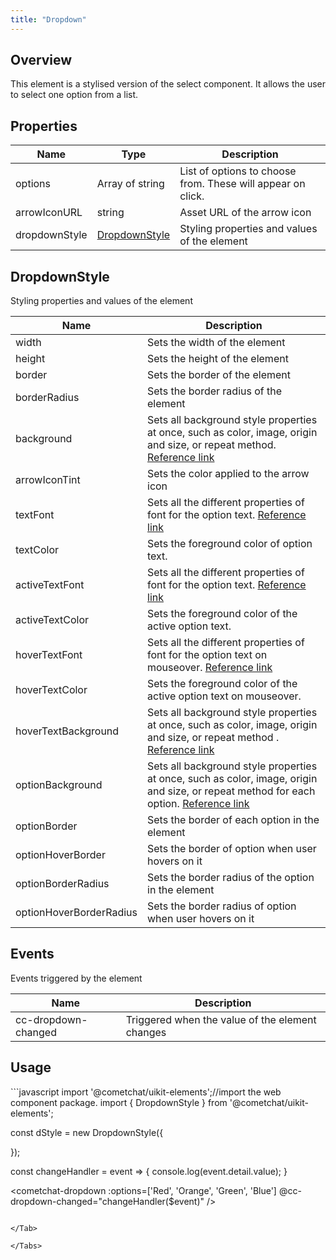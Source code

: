 ```yaml
---
title: "Dropdown"
---
```




## Overview

This element is a stylised version of the select component. It allows the user to select one option from a list.

## Properties

| Name          | Type                                                          | Description                                                 |
| ------------- | ------------------------------------------------------------- | ----------------------------------------------------------- |
| options       | Array of string                                               | List of options to choose from. These will appear on click. |
| arrowIconURL  | string                                                        | Asset URL of the arrow icon                                 |
| dropdownStyle | [DropdownStyle](/docs/ui-kit/react/v4/dropdown#dropdownstyle) | Styling properties and values of the element                |

## DropdownStyle

Styling properties and values of the element

| Name                    | Description                                                                                                                                                                                          |
| ----------------------- | ---------------------------------------------------------------------------------------------------------------------------------------------------------------------------------------------------- |
| width                   | Sets the width of the element                                                                                                                                                                        |
| height                  | Sets the height of the element                                                                                                                                                                       |
| border                  | Sets the border of the element                                                                                                                                                                       |
| borderRadius            | Sets the border radius of the element                                                                                                                                                                |
| background              | Sets all background style properties at once, such as color, image, origin and size, or repeat method. [Reference link](https://developer.mozilla.org/en-US/docs/Web/CSS/background)                 |
| arrowIconTint           | Sets the color applied to the arrow icon                                                                                                                                                             |
| textFont                | Sets all the different properties of font for the option text. [Reference link](https://developer.mozilla.org/en-US/docs/Web/CSS/font)                                                               |
| textColor               | Sets the foreground color of option text.                                                                                                                                                            |
| activeTextFont          | Sets all the different properties of font for the option text. [Reference link](https://developer.mozilla.org/en-US/docs/Web/CSS/font)                                                               |
| activeTextColor         | Sets the foreground color of the active option text.                                                                                                                                                 |
| hoverTextFont           | Sets all the different properties of font for the option text on mouseover. [Reference link](https://developer.mozilla.org/en-US/docs/Web/CSS/font)                                                  |
| hoverTextColor          | Sets the foreground color of the active option text on mouseover.                                                                                                                                    |
| hoverTextBackground     | Sets all background style properties at once, such as color, image, origin and size, or repeat method . [Reference link](https://developer.mozilla.org/en-US/docs/Web/CSS/background)                |
| optionBackground        | Sets all background style properties at once, such as color, image, origin and size, or repeat method for each option. [Reference link](https://developer.mozilla.org/en-US/docs/Web/CSS/background) |
| optionBorder            | Sets the border of each option in the element                                                                                                                                                        |
| optionHoverBorder       | Sets the border of option when user hovers on it                                                                                                                                                     |
| optionBorderRadius      | Sets the border radius of the option in the element                                                                                                                                                  |
| optionHoverBorderRadius | Sets the border radius of option when user hovers on it                                                                                                                                              |

## Events

Events triggered by the element

| Name                | Description                                     |
| ------------------- | ----------------------------------------------- |
| cc-dropdown-changed | Triggered when the value of the element changes |

## Usage

<Tabs>
<Tab title="JavaScript">
```javascript
import '@cometchat/uikit-elements';//import the web component package.
import { DropdownStyle } from '@cometchat/uikit-elements';

const dStyle = new DropdownStyle({

});

const changeHandler = event => {
  console.log(event.detail.value);
}

<cometchat-dropdown 
:options=['Red', 'Orange', 'Green', 'Blue']
@cc-dropdown-changed="changeHandler($event)" />
```

</Tab>

</Tabs>
